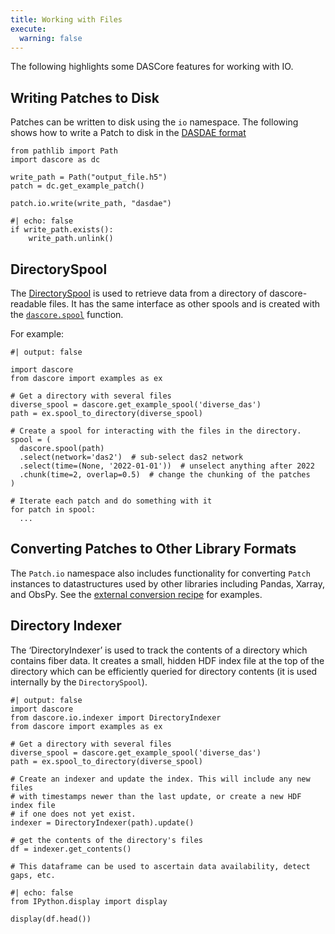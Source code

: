 ```yaml
---
title: Working with Files
execute:
  warning: false
---
```


The following highlights some DASCore features for working with IO.


## Writing Patches to Disk

Patches can be written to disk using the `io` namespace. The following shows how to write a Patch to disk in the [DASDAE format](`dascore.io.dasdae`)

```.python
from pathlib import Path
import dascore as dc

write_path = Path("output_file.h5")
patch = dc.get_example_patch()

patch.io.write(write_path, "dasdae")
```

```.python
#| echo: false
if write_path.exists():
    write_path.unlink()
```

## DirectorySpool

The [DirectorySpool](`dascore.clients.dirspool.DirectorySpool`) is used to retrieve data from a directory of dascore-readable files. It has the same interface as other spools and is created with the [`dascore.spool`](`dascore.spool`) function.

For example:

```.python
#| output: false

import dascore
from dascore import examples as ex

# Get a directory with several files
diverse_spool = dascore.get_example_spool('diverse_das')
path = ex.spool_to_directory(diverse_spool)

# Create a spool for interacting with the files in the directory.
spool = (
  dascore.spool(path)
  .select(network='das2')  # sub-select das2 network
  .select(time=(None, '2022-01-01'))  # unselect anything after 2022
  .chunk(time=2, overlap=0.5)  # change the chunking of the patches
)

# Iterate each patch and do something with it
for patch in spool:
  ...
```

## Converting Patches to Other Library Formats

The `Patch.io` namespace also includes functionality for converting `Patch` instances to datastructures used by other libraries including Pandas, Xarray, and ObsPy. See the [external conversion recipe](../recipes/external_conversion.qmd) for examples.


## Directory Indexer
The 'DirectoryIndexer' is used to track the contents of a directory which
contains fiber data. It creates a small, hidden HDF index file at the top
of the directory which can be efficiently queried for directory contents
(it is used internally by the `DirectorySpool`).


```.python
#| output: false
import dascore
from dascore.io.indexer import DirectoryIndexer
from dascore import examples as ex

# Get a directory with several files
diverse_spool = dascore.get_example_spool('diverse_das')
path = ex.spool_to_directory(diverse_spool)

# Create an indexer and update the index. This will include any new files
# with timestamps newer than the last update, or create a new HDF index file
# if one does not yet exist.
indexer = DirectoryIndexer(path).update()

# get the contents of the directory's files
df = indexer.get_contents()

# This dataframe can be used to ascertain data availability, detect gaps, etc.
```

```.python
#| echo: false
from IPython.display import display

display(df.head())
```
